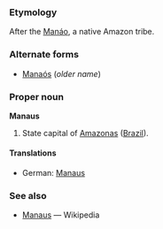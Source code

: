 ===Etymology===
After the [[Manáo]], a native Amazon tribe.  

===Alternate forms===
*[[Manaós]] (''older name'')

===Proper noun===
'''Manaus'''
# State capital of [[Amazonas]] ([[Brazil]]).

====Translations====
*German: [[Manaus]]

===See also===
*[[w:Manaus|Manaus]] — Wikipedia